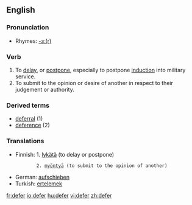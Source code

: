 ==English==

===Pronunciation===
*Rhymes: [[Rhymes:English:-ɜː(r)|-ɜː(r)]]

===Verb===
{{en-verb|defer|r|ing}}

# To [[delay]], or [[postpone]], especially to postpone [[induction]] into military service.
# To submit to the opinion or desire of another in respect to their judgement or authority.

===Derived terms===
*[[deferral]] (1)
*[[deference]] (2)

===Translations===
{{rfc-trans}}
{{top}}
*Finnish: 1. [[lykätä]] (to delay or postpone)
            2. [[myöntyä]] (to submit to the opinion of another)
*German: [[aufschieben]]
*Turkish: [[ertelemek]]
{{mid}}
{{bottom}}

[[fr:defer]]
[[io:defer]]
[[hu:defer]]
[[vi:defer]]
[[zh:defer]]